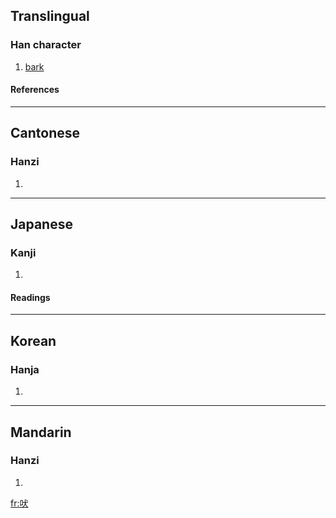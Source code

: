 ==Translingual==
===Han character===
{{Han char|rad=口|as=04|sn=7|four=6303<sub>4</sub>|canj=口戈大 (RIK)}}
# [[bark]]
====References====
{{Han ref|kx=0177.220|dkj=03331|dj=0395.040|hdz=10587.020|uh=5420|ud=21536|bh=A770|bd=42864}}
----
==Cantonese==
===Hanzi===
{{yue-hanzi|jyut=|y=fai6}}
# {{defn|Cantonese}}
----
==Japanese==
===Kanji===
{{ja-kanji|grade=|rs=口04}}
# {{defn|Japanese}} 
====Readings====
{{ja-readings|on=[[はい]] (hai), [[ばい]] (bai)|kun=[[ほえる]] (hoeru), [[ほえ]] (hoe)}}
----
==Korean==
===Hanja===
{{ko-hanja|hangeul=폐|rv=pye|mr=p'ye}}
# {{defn|Korean}}
----
==Mandarin==
===Hanzi===
{{cmn-hanzi|pin=[[fèi]] (fei4)|wg=fei<sup>4</sup>}}
# {{defn|Mandarin}}

[[fr:吠]]